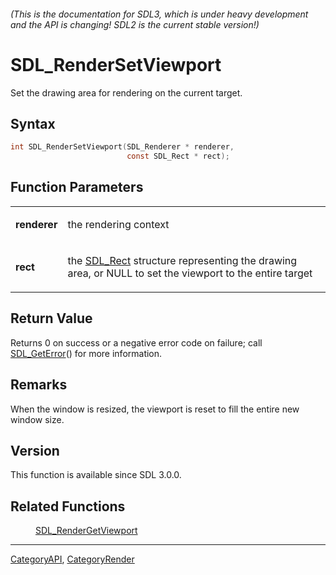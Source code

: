 ====== (This is the documentation for SDL3, which is under heavy development and the API is changing! SDL2 is the current stable version!) ======
= SDL_RenderSetViewport =

Set the drawing area for rendering on the current target.

== Syntax ==

<syntaxhighlight lang='c'>
int SDL_RenderSetViewport(SDL_Renderer * renderer,
                          const SDL_Rect * rect);
</syntaxhighlight>

== Function Parameters ==

{|
|'''renderer'''
|the rendering context
|-
|'''rect'''
|the [[SDL_Rect]] structure representing the drawing area, or NULL to set the viewport to the entire target
|}

== Return Value ==

Returns 0 on success or a negative error code on failure; call
[[SDL_GetError]]() for more information.

== Remarks ==

When the window is resized, the viewport is reset to fill the entire new
window size.

== Version ==

This function is available since SDL 3.0.0.

== Related Functions ==

:[[SDL_RenderGetViewport]]

----
[[CategoryAPI]], [[CategoryRender]]


